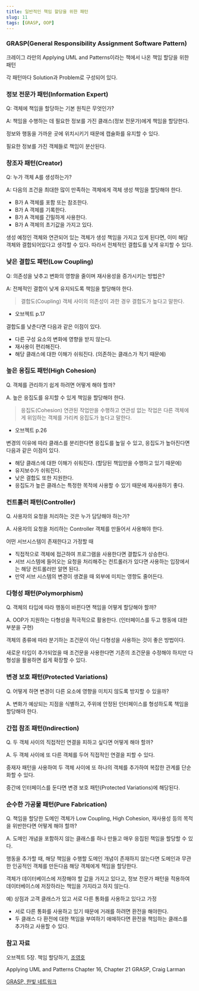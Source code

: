 ```yaml
---
title: 일반적인 책임 할당을 위한 패턴
slug: 11
tags: [GRASP, OOP]
---
```


### GRASP(General Responsibility Assignment Software Pattern)

크레이그 라만의 Applying UML and Patterns이라는 책에서 나온 책임 할당을 위한 패턴

각 패턴마다 Solution과 Problem로 구성되어 있다.

### 정보 전문가 패턴(Information Expert)

Q: 객체에 책임을 할당하는 기본 원칙은 무엇인가?

A: 책임을 수행하는 데 필요한 정보를 가진 클래스(정보 전문가)에게 책임을 할당한다.

정보와 행동을 가까운 곳에 위치시키기 때문에 캡슐화를 유지할 수 있다.

필요한 정보를 가진 객체들로 책임이 분산된다.

### 창조자 패턴(Creator)

Q: 누가 객체 A를 생성하는가?

A: 다음의 조건을 최대한 많이 만족하는 객체에게 객체 생성 책임을 할당해야 한다.

- B가 A 객체를 포함 또는 참조한다.
- B가 A 객체를 기록한다.
- B가 A 객체를 긴밀하게 사용한다.
- B가 A 객체의 초기값을 가지고 있다.

생성 예정인 객체와 연관되어 있는 객체가 생성 책임을 가지고 있게 된다면, 이미 해당 객체와 결합되어있다고 생각할 수 있다. 따라서 전체적인 결합도를 낮게 유지할 수 있다.

### 낮은 결합도 패턴(Low Coupling)

Q: 의존성을 낮추고 변화의 영향을 줄이며 재사용성을 증가시키는 방법은?

A: 전체적인 결합이 낮게 유지되도록 책임을 할당해야 한다.

> 결합도(Coupling)
객체 사이의 의존성이 과한 경우 결합도가 높다고 말한다.
- 오브젝트 p.17
> 

결합도를 낮춘다면 다음과 같은 이점이 있다.

- 다른 구성 요소의 변화에 영향을 받지 않는다.
- 재사용이 편리해진다.
- 해당 클래스에 대한 이해가 쉬워진다. (의존하는 클래스가 적기 때문에)

### 높은 응집도 패턴(High Cohesion)

Q. 객체를 관리하기 쉽게 하려면 어떻게 해야 할까?

A.  높은 응집도를 유지할 수 있게 책임을 할당해야 한다.

> 응집도(Cohesion)
연관된 작업만을 수행하고 연관성 없는 작업은 다른 객체에게 위임하는 객체를 가리켜 응집도가 높다고 말한다.
- 오브젝트 p.26
> 

변경의 이유에 따라 클래스를 분리한다면 응집도를 높일 수 있고, 응집도가 높아진다면 다음과 같은 이점이 있다.

- 해당 클래스에 대한 이해가 쉬워진다. (할당된 책임만을 수행하고 있기 때문에)
- 유지보수가 쉬워진다.
- 낮은 결합도 또한 지원한다.
- 응집도가 높은 클래스는 특정한 목적에 사용할 수 있기 때문에 재사용하기 좋다.

### 컨트롤러 패턴(Controller)

Q. 사용자의 요청을 처리하는 것은 누가 담당해야 하는가?

A. 사용자의 요청을 처리하는 Controller 객체를 만들어서 사용해야 한다.

어떤 서브시스템이 존재한다고 가정할 때

- 직접적으로 객체에 접근하여 프로그램을 사용한다면 결합도가 상승한다.
- 서브 시스템에 들어오는 요청을 처리해주는 컨트롤러가 있다면 사용하는 입장에서는 해당 컨트롤러만 알면 된다.
- 만약 서브 시스템의 변경이 생겼을 때 외부에 미치는 영향도 줄어든다.

### 다형성 패턴(Polymorphism)

Q. 객체의 타입에 따라 행동이 바뀐다면 책임을 어떻게 할당해야 할까?

A. OOP가 지원하는 다형성을 적극적으로 활용한다. (인터페이스를 두고 행동에 대한 부분을 구현)

객체의 종류에 따라 분기하는 조건문이 아닌 다형성을 사용하는 것이 좋은 방법이다.

새로운 타입이 추가되었을 때 조건문을 사용한다면 기존의 조건문을 수정해야 하지만 다형성을 활용하면 쉽게 확장할 수 있다.

### 변경 보호 패턴(Protected Variations)

Q. 어떻게 하면 변경이 다른 요소에 영향을 미치지 않도록 방지할 수 있을까?

A. 변화가 예상되는 지점을 식별하고, 주위에 안정된 인터페이스를 형성하도록 책임을 할당해야 한다.

### 간접 참조 패턴(Indirection)

Q. 두 객체 사이의 직접적인 연결을 피하고 싶다면 어떻게 해야 할까?

A. 두 객체 사이에 또 다른 객체를 두어 직접적인 연결을 피할 수 있다.

중재자 패턴을 사용하여 두 객체 사이에 또 하나의 객체를 추가하여 복잡한 관계를 단순화할 수 있다.

중간에 인터페이스를 둔다면 변경 보호 패턴(Protected Variations)에 해당된다.

### 순수한 가공물 패턴(Pure Fabrication)

Q. 책임을 할당한 도메인 객체가 Low Coupling, High Cohesion, 재사용성 등의 목적을 위반한다면 어떻게 해야 할까?

A. 도메인 개념을 포함하지 않는 클래스를 하나 만들고 매우 응집된 책임을 할당할 수 있다.

행동을 추가할 때, 해당 책임을 수행할 도메인 개념이 존재하지 않는다면 도메인과 무관한 인공적인 객체를 만든다음 해당 객체에게 책임을 할당한다.

객체가 데이터베이스에 저장해야 할 값을 가지고 있다고, 정보 전문가 패턴을 적용하여 데이터베이스에 저장하라는 책임을 가지라고 하지 않는다.

예) 상점과 고객 클래스가 있고 서로 다른 통화를 사용하고 있다고 가정

- 서로 다른 통화를 사용하고 있기 때문에 거래를 하려면 환전을 해야한다.
- 두 클래스 다 환전에 대한 책임을 부여하기 애매하다면 환전을 책임하는 클래스를 추가하고 사용할 수 있다.

### 참고 자료

오브젝트 5장. 책임 할당하기, [조영호](http://aeternum.egloos.com/)

Applying UML and Patterns Chapter 16, Chapter 21 GRASP, Craig Larman

[GRASP, 한빛 네트워크](https://www.hanbit.co.kr/network/category/category_view.html?cms_code=CMS8586826397)
